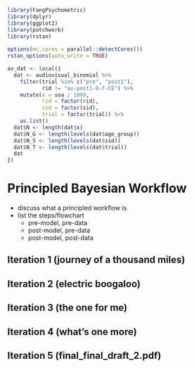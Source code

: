 ```r
library(FangPsychometric)
library(dplyr)
library(ggplot2)
library(patchwork)
library(rstan)
 
options(mc.cores = parallel::detectCores())
rstan_options(auto_write = TRUE)

av_dat <- local({
  dat <- audiovisual_binomial %>%
    filter(trial %in% c("pre", "post1"),
           rid != "av-post1-O-f-CE") %>%
    mutate(x = soa / 1000,
           rid = factor(rid),
           sid = factor(sid),
           trial = factor(trial)) %>%
    as.list()
  dat$N <- length(dat$x)
  dat$N_G <- length(levels(dat$age_group))
  dat$N_S <- length(levels(dat$sid))
  dat$N_T <- length(levels(dat$trial))
  dat
})
```

# Principled Bayesian Workflow {#workflow}

<!-- TODO -->

- discuss what a principled workflow is
- list the steps/flowchart
  - pre-model, pre-data
  - post-model, pre-data
  - post-model, post-data

<!-- END TODO -->

## Iteration 1 (journey of a thousand miles) {#iter1}
## Iteration 2 (electric boogaloo) {#iter2}
## Iteration 3 (the one for me){#iter3}
## Iteration 4 (what's one more) {#iter4}
## Iteration 5 (final_final_draft_2.pdf) {#iter5}

